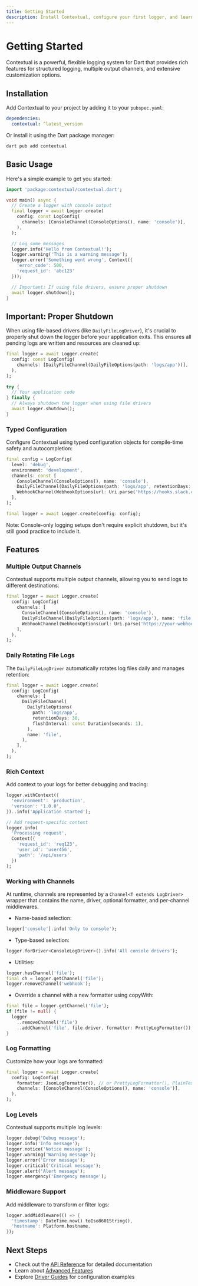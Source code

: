 ```yaml
---
title: Getting Started
description: Install Contextual, configure your first logger, and learn key concepts quickly.
---
```


# Getting Started

Contextual is a powerful, flexible logging system for Dart that provides rich features for structured logging, multiple output channels, and extensive customization options.

## Installation

Add Contextual to your project by adding it to your `pubspec.yaml`:

```yaml
dependencies:
  contextual: ^latest_version
```

Or install it using the Dart package manager:

```bash
dart pub add contextual
```

## Basic Usage

Here's a simple example to get you started:

```dart
import 'package:contextual/contextual.dart';

void main() async {
  // Create a logger with console output
  final logger = await Logger.create(
    config: const LogConfig(
      channels: [ConsoleChannel(ConsoleOptions(), name: 'console')],
    ),
  );

  // Log some messages
  logger.info('Hello from Contextual!');
  logger.warning('This is a warning message');
  logger.error('Something went wrong', Context({
    'error_code': 500,
    'request_id': 'abc123'
  }));

  // Important: If using file drivers, ensure proper shutdown
  await logger.shutdown();
}
```

## Important: Proper Shutdown

When using file-based drivers (like `DailyFileLogDriver`), it's crucial to properly shut down the logger before your application exits. This ensures all pending logs are written and resources are cleaned up:

```dart
final logger = await Logger.create(
  config: const LogConfig(
    channels: [DailyFileChannel(DailyFileOptions(path: 'logs/app'))],
  ),
);
 
try {
  // Your application code
} finally {
  // Always shutdown the logger when using file drivers
  await logger.shutdown();
}
```

### Typed Configuration

Configure Contextual using typed configuration objects for compile-time safety and autocompletion:

```dart
final config = LogConfig(
  level: 'debug',
  environment: 'development',
  channels: const [
    ConsoleChannel(ConsoleOptions(), name: 'console'),
    DailyFileChannel(DailyFileOptions(path: 'logs/app', retentionDays: 7), name: 'file'),
    WebhookChannel(WebhookOptions(url: Uri.parse('https://hooks.slack.com/services/...')), name: 'slack'),
  ],
);

final logger = await Logger.create(config: config);
```

Note: Console-only logging setups don't require explicit shutdown, but it's still good practice to include it.

## Features

### Multiple Output Channels

Contextual supports multiple output channels, allowing you to send logs to different destinations:

```dart
final logger = await Logger.create(
  config: LogConfig(
    channels: [
      ConsoleChannel(ConsoleOptions(), name: 'console'),
      DailyFileChannel(DailyFileOptions(path: 'logs/app'), name: 'file'),
      WebhookChannel(WebhookOptions(url: Uri.parse('https://your-webhook.com')), name: 'webhook'),
    ],
  ),
);
```

### Daily Rotating File Logs

The `DailyFileLogDriver` automatically rotates log files daily and manages retention:

```dart
final logger = await Logger.create(
  config: LogConfig(
    channels: [
      DailyFileChannel(
        DailyFileOptions(
          path: 'logs/app',
          retentionDays: 30,
          flushInterval: const Duration(seconds: 1),
        ),
        name: 'file',
      ),
    ],
  ),
);
```

### Rich Context

Add context to your logs for better debugging and tracing:

```dart
logger.withContext({
  'environment': 'production',
  'version': '1.0.0',
})..info('Application started');

// Add request-specific context
logger.info(
  'Processing request',
  Context({
    'request_id': 'req123',
    'user_id': 'user456',
    'path': '/api/users'
  })
);
```

### Working with Channels

At runtime, channels are represented by a `Channel<T extends LogDriver>` wrapper that contains the name, driver, optional formatter, and per-channel middlewares.

- Name-based selection:
```dart
logger['console'].info('Only to console');
```
- Type-based selection:
```dart
logger.forDriver<ConsoleLogDriver>().info('All console drivers');
```
- Utilities:
```dart
logger.hasChannel('file');
final ch = logger.getChannel('file');
logger.removeChannel('webhook');
```
- Override a channel with a new formatter using copyWith:
```dart
final file = logger.getChannel('file');
if (file != null) {
  logger
    ..removeChannel('file')
    ..addChannel('file', file.driver, formatter: PrettyLogFormatter());
}
```


### Log Formatting

Customize how your logs are formatted:

```dart
final logger = await Logger.create(
  config: LogConfig(
    formatter: JsonLogFormatter(), // or PrettyLogFormatter(), PlainTextLogFormatter()
    channels: [ConsoleChannel(ConsoleOptions(), name: 'console')],
  ),
);
```

### Log Levels

Contextual supports multiple log levels:

```dart
logger.debug('Debug message');
logger.info('Info message');
logger.notice('Notice message');
logger.warning('Warning message');
logger.error('Error message');
logger.critical('Critical message');
logger.alert('Alert message');
logger.emergency('Emergency message');
```

### Middleware Support

Add middleware to transform or filter logs:

```dart
logger.addMiddleware(() => {
  'timestamp': DateTime.now().toIso8601String(),
  'hostname': Platform.hostname,
});
```

## Next Steps

- Check out the [API Reference](/api/overview) for detailed documentation
- Learn about [Advanced Features](/advanced/middleware)
- Explore [Driver Guides](/api/drivers/daily-file) for configuration examples
